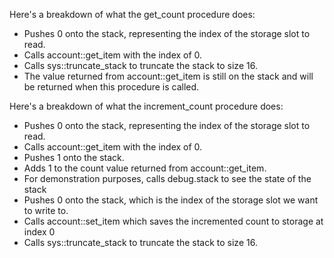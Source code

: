 Here's a breakdown of what the get_count procedure does:

- Pushes 0 onto the stack, representing the index of the storage slot to read.
- Calls account::get_item with the index of 0.
- Calls sys::truncate_stack to truncate the stack to size 16.
- The value returned from account::get_item is still on the stack and will be returned when this procedure is called.

Here's a breakdown of what the increment_count procedure does:

- Pushes 0 onto the stack, representing the index of the storage slot to read.
- Calls account::get_item with the index of 0.
- Pushes 1 onto the stack.
- Adds 1 to the count value returned from account::get_item.
- For demonstration purposes, calls debug.stack to see the state of the stack
- Pushes 0 onto the stack, which is the index of the storage slot we want to write to.
- Calls account::set_item which saves the incremented count to storage at index 0
- Calls sys::truncate_stack to truncate the stack to size 16.
